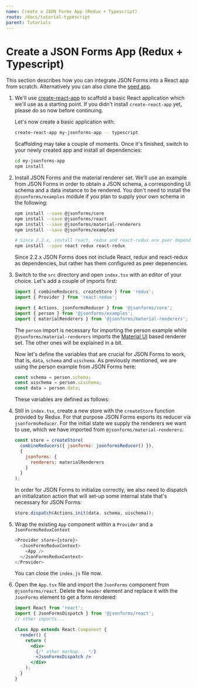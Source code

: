 ```yaml
---
name: Create a JSON Forms App (Redux + Typescript)
route: /docs/tutorial-typescript
parent: Tutorials
---
```



# Create a JSON Forms App (Redux + Typescript)

This section describes how you can integrate JSON Forms into a React app from scratch.
Alternatively you can also clone the [seed app](https://github.com/eclipsesource/jsonforms-react-seed).

1. We'll use [create-react-app](https://github.com/facebookincubator/create-react-app) to scaffold a basic React application which we'll use as a starting point.
   If you didn't install `create-react-app` yet, please do so now before continuing.

   Let's now create a basic application with:

   ```bash
   create-react-app my-jsonforms-app -- typescript
   ```

   Scaffolding may take a couple of moments. Once it's finished, switch to your newly created app and
   install all dependencies:

   ```bash
   cd my-jsonforms-app
   npm install
   ```

2. Install JSON Forms and the material renderer set. We'll use an example from JSON Forms in order to obtain
   a JSON schema, a corresponding UI schema and a data instance to be rendered. You don't need to install
   the `@jsonforms/examples` module if you plan to supply your own schema in the following:

   ```bash
   npm install --save @jsonforms/core
   npm install --save @jsonforms/react
   npm install --save @jsonforms/material-renderers
   npm install --save @jsonforms/examples

   # Since 2.2.x, install react, redux and react-redux are peer dependencies
   npm install --save react redux react-redux
   ```

   Since 2.2.x JSON Forms does not include React, redux and react-redux as dependencies, but rather has them
   configured as peer depenencies.

3. Switch to the `src` directory and open `index.tsx` with an editor of your choice.
   Let's add a couple of imports first:

   ```javascript
   import { combineReducers, createStore } from 'redux';
   import { Provider } from 'react-redux';

   import { Actions, jsonformsReducer } from '@jsonforms/core';
   import { person } from '@jsonforms/examples';
   import { materialRenderers } from '@jsonforms/material-renderers';
   ```

   The `person` import is necessary for importing the person example
   while `@jsonforms/material-renderers` imports the
   [Material UI](https://material-ui.com) based
   renderer set. The other ones will be explained in a bit.

   Now let's define the variables that are crucial for JSON Forms to work,
   that is, `data`, `schema` and `uischema`. As previously mentioned, we are
   using the person example from JSON Forms here:

   ```javascript
   const schema = person.schema;
   const uischema = person.uischema;
   const data = person.data;
   ```

   These variables are defined as follows:

   <PersonVars />

4. Still in `index.tsx`, create a new store with the `createStore` function provided by Redux.
   For that purpose JSON Forms exports its reducer via `jsonformsReducer`. For the initial state we supply
   the renderers we want to use, which we have imported from `@jsonforms/material-renderers`:

   ```javascript
   const store = createStore(
     combineReducers({ jsonforms: jsonformsReducer() }),
     {
       jsonforms: {
         renderers: materialRenderers
       }
     }
   );
   ```

   In order for JSON Forms to initialize correctly, we also need to dispatch an initialization action that will
   set-up some internal state that's necessary for JSON Forms:

   ```javascript
   store.dispatch(Actions.init(data, schema, uischema));
   ```

5. Wrap the existing `App` component within a `Provider` and a `JsonFormsReduxContext`

   ```javascript
   <Provider store={store}>
     <JsonFormsReduxContext>
       <App />
     </JsonFormsReduxContext>
   </Provider>
   ```

   You can close the <code>index.js</code> file now.

6. Open the `App.tsx` file and import the `JsonForms` component from `@jsonforms/react`.
   Delete the `header` element and replace it with the `JsonForms` element
   to get a form rendered:

   ```jsx
   import React from 'react';
   import { JsonFormsDispatch } from '@jsonforms/react';
   // other imports...

   class App extends React.Component {
     render() {
       return (
         <div>
           {/* other markup... */}
           <JsonFormsDispatch />
         </div>
       );
     }
   }
   ```
